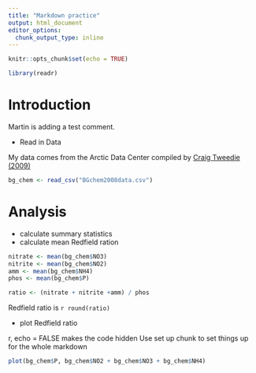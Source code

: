 ```yaml
---
title: "Markdown practice"
output: html_document
editor_options: 
  chunk_output_type: inline
---
```


```r
knitr::opts_chunk$set(echo = TRUE)
```

```r
library(readr)
```

# Introduction

Martin is adding a test comment. 

- Read in Data

My data comes from the Arctic Data Center compiled by [Craig Tweedie (2009)](https://arcticdata.io/catalog/view/doi:10.18739/A25T3FZ8X)

```r
bg_chem <- read_csv("BGchem2008data.csv")
```

# Analysis

- calculate summary statistics
- calculate mean Redfield ration


```r
nitrate <- mean(bg_chem$NO3)
nitrite <- mean(bg_chem$NO2)
amm <- mean(bg_chem$NH4)
phos <- mean(bg_chem$P)
```


```r
ratio <- (nitrate + nitrite +amm) / phos

```

Redfield ratio is `r round(ratio) `

- plot Redfield ratio

r, echo = FALSE makes the code hidden 
Use set up chunk to set things up for the whole markdown
```r
plot(bg_chem$P, bg_chem$NO2 + bg_chem$NO3 + bg_chem$NH4)
```
